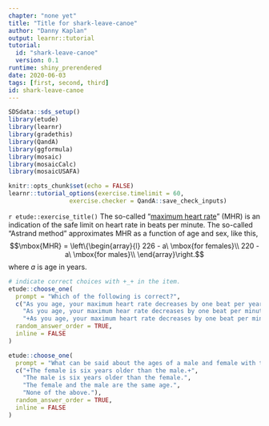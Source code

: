 ```yaml
---
chapter: "none yet"
title: "Title for shark-leave-canoe"
author: "Danny Kaplan"
output: learnr::tutorial
tutorial:
  id: "shark-leave-canoe"
  version: 0.1
runtime: shiny_prerendered
date: 2020-06-03 
tags: [first, second, third]
id: shark-leave-canoe
---
```


```r
SDSdata::sds_setup()
library(etude)
library(learnr)
library(gradethis)
library(QandA)
library(ggformula)
library(mosaic)
library(mosaicCalc)
library(mosaicUSAFA)

knitr::opts_chunk$set(echo = FALSE)
learnr::tutorial_options(exercise.timelimit = 60, 
                 exercise.checker = QandA::save_check_inputs)
```


`r etude::exercise_title()` The so-called "[maximum heart rate](https://www.newfeel.co.uk/advice/how-evaluate-your-maximum-heart-rate-mhr-a_13102#:~:text=Maximum%20heart%20rate%20is%20the,means%20listening%20to%20your%20body)" (MHR) is an indication of the safe limit on heart rate in beats per minute.  The so-called "Astrand method" approximates MHR as a function of age and sex, like this,
$$\mbox{MHR} = \left\{\begin{array}{l}
226 - a\  \mbox{for females}\\
220 - a\ \mbox{for males}\\
\end{array}\right.$$ 
where $a$ is age in years. 


```r
# indicate correct choices with +_+ in the item.
etude::choose_one(
  prompt = "Which of the following is correct?",
  c("As you age, your maximum heart rate decreases by one beat per year.",
    "As you age, your maximum hear rate decreases by one beat per minute.",
    "+As you age, your maximum heart rate decreases by one beat per minute per year.+"),
  random_answer_order = TRUE,
  inline = FALSE
)
```

```r
etude::choose_one(
  prompt = "What can be said about the ages of a male and female with the same MHR?",
  c("+The female is six years older than the male.+", 
    "The male is six years older than the female.",
    "The female and the male are the same age.",
    "None of the above."),
  random_answer_order = TRUE,
  inline = FALSE
)
```



        



